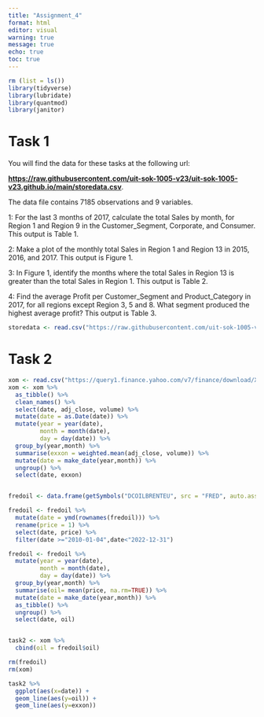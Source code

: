 ```yaml
---
title: "Assignment_4"
format: html
editor: visual
warning: true
message: true
echo: true
toc: true
---
```


```r
rm (list = ls())
library(tidyverse)
library(lubridate)
library(quantmod)
library(janitor)

```

# Task 1

You will find the data for these tasks at the following url:

[**https://raw.githubusercontent.com/uit-sok-1005-v23/uit-sok-1005-v23.github.io/main/storedata.csv**](https://raw.githubusercontent.com/uit-sok-1005-v23/uit-sok-1005-v23.github.io/main/storedata.csv).

The data file contains 7185 observations and 9 variables.

1: For the last 3 months of 2017, calculate the total Sales by month, for Region 1 and Region 9 in the Customer_Segment, Corporate, and Consumer. This output is Table 1.

2: Make a plot of the monthly total Sales in Region 1 and Region 13 in 2015, 2016, and 2017. This output is Figure 1.

3: In Figure 1, identify the months where the total Sales in Region 13 is greater than the total Sales in Region 1. This output is Table 2.

4: Find the average Profit per Customer_Segment and Product_Category in 2017, for all regions except Region 3, 5 and 8. What segment produced the highest average profit? This output is Table 3.

```r

storedata <- read.csv("https://raw.githubusercontent.com/uit-sok-1005-v23/uit-sok-1005-v23.github.io/main/storedata.csv")


```

# Task 2

```r

xom <- read.csv("https://query1.finance.yahoo.com/v7/finance/download/XOM?period1=1262563200&period2=1672444800&interval=1d&events=history&includeAdjustedClose=true")
xom <- xom %>% 
  as_tibble() %>% 
  clean_names() %>% 
  select(date, adj_close, volume) %>% 
  mutate(date = as.Date(date)) %>% 
  mutate(year = year(date), 
         month = month(date), 
         day = day(date)) %>% 
  group_by(year,month) %>% 
  summarise(exxon = weighted.mean(adj_close, volume)) %>% 
  mutate(date = make_date(year,month)) %>% 
  ungroup() %>% 
  select(date, exxon)


fredoil <- data.frame(getSymbols("DCOILBRENTEU", src = "FRED", auto.assign = FALSE))

fredoil <- fredoil %>% 
  mutate(date = ymd(rownames(fredoil))) %>% 
  rename(price = 1) %>% 
  select(date, price) %>% 
  filter(date >="2010-01-04",date<"2022-12-31") 

fredoil <- fredoil %>% 
  mutate(year = year(date), 
         month = month(date), 
         day = day(date)) %>% 
  group_by(year,month) %>% 
  summarise(oil= mean(price, na.rm=TRUE)) %>% 
  mutate(date = make_date(year,month)) %>% 
  as_tibble() %>% 
  ungroup() %>% 
  select(date, oil)


task2 <- xom %>% 
  cbind(oil = fredoil$oil)

rm(fredoil)
rm(xom)
```

```r
task2 %>% 
  ggplot(aes(x=date)) + 
  geom_line(aes(y=oil)) +
  geom_line(aes(y=exxon))
```
